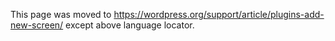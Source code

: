 {{Languages|
{{en|Plugins Add New Screen}}
{{ja|Plugins Add New SubPanel}}
{{pt-br|Sub-Painel Plugins-Adicionar Novo}}
{{zh-cn|插件 安装插件页面}}
}}
This page was moved to https://wordpress.org/support/article/plugins-add-new-screen/ except above language locator.
<!--

==Plugins &rarr; Add New==

The [[Plugins Add New Screen]] allows for the installation of new Plugins. Plugins extend and expand the functionality of WordPress. You may automatically install plugins from the [http://wordpress.org/plugins/ WordPress Plugins Directory] or upload a plugin in .zip format via this screen.

Back to [[Administration Screens]].

The top section of the screen has 4 links (Featured, Popular, Recommended and Favorites) and Search Plugins box. The Featured page is active by default when you click into the Plugins - Add New menu. 

[[Image:pluginadd.png||640px|Plugins Add New Screen]]

<meta name="google-site-verification" content="47ZTGXXf9gM-xsVgQzjulv1Eb1zhg-wHERsKO8V83z8" />

==Search Plugins==

If you know what you’re looking for, Search Plugins is your best bet. The Search function has options to search the [http://wordpress.org/plugins/ WordPress Plugins Directory] for a particular Keyword, Author, or Tag. Enter the word, or words, that can be used to search for the Plugin you would like to find. An example of a search keyword is '''backup'''. Hit the Enter key to initiate the Search. You will be presented with a table of Plugins under the Search Results link.

You can also search the directory by selecting popular tags at the bottom of Featured page. Tags in larger type mean more plugins have been labeled with that tag.

===Search Results===

Completing a search causes a new link to appear on the page called "Search Results" with Search type box allows for Keyword, Author, or Tag choices.
* '''Search type''' - Pull down the box to select one of three searches types. '''Keyword''' searches plugins names and descriptions for the specified keyword, '''Author''' searches for plugins created by the Author, or which the Author contributed to, and '''Tag''' searches for plugins tagged as such.

Once that is selected, re-enter the word, or words, if required in the search box and hit the Enter key.

The Search Results page consists of a table with the Plugin Name, Descriptions, Author, star rating from users, Last Updated, compatibility with your WordPress version, action button and link to More Details information. 
There are 3 types of actions:
* '''Install Now''' - When clicked, install the plugin immediately. Refer below [[#Install Now]] section.
* '''Update Now''' - When the plugin is already installed but not the latest version, it is labeled as Update Now. Since WordPress [[Version 4.2]], the update is conducted on the spot.
* '''Installed''' - When the latest plugin is already installed, it is labeled as Installed, and deactivated.

If there are many Plugins found with your search, there will be Page Numbers at the top of the Table that will allow you to navigate to those pages.  If you don't see the Plugin you wish to install, execute a new Search via the boxes at the top of the Table.

====Install Now====
If the Install Now is clicked for a Plugin in one of the search Tables, it will install the plugin and display messages similar to the following:

** ''Installing Plugin: WP-DB-Backup 2.2.3''
** ''Downloading plugin package from http://downloads.wordpress.org/plugin/wp-db-backup.2.2.3.zip''
** ''Unpacking the plugin package''
** ''Installing the plugin''
** ''Successfully installed the plugin WP-DB-Backup 2.2.3.''
** ''Activate Plugin | Return to Plugin Installer''

As part of a successful Plugin installation, two links are displayed:
* '''Activate Plugin''' - Click this link to activate the Plugin just installed.
* '''Return to Plugin Installer''' - Click this to be directed to the [[Plugins Add New Screen]].

If you get prompted for ftp login information you can bypass this by setting the file permissions properly. See [[Updating_WordPress#Automatic_Background_Updates|Updating WordPress]] for more details.

==Upload Plugins==

If you want to install a plugin that you’ve downloaded elsewhere, click the Upload link in the upper left. You will be prompted to upload the .zip package, and once uploaded, you can install the plugin.

* '''Browse''' - Click to browse your computer's local hard drive and the select the Plugin zip file name is placed in the text box. 
* '''Install Now''' - Click this button to install the Plugin from the zip file detailed in the text box. Refer above [[#Install Now]] section.

==Featured and Popular Plugins==

If you just want to get an idea of what’s available, you can browse Featured and Popular plugins by using the links in the upper left of the screen. They produce similar tables to conducting a search. These sections rotate regularly.

==Recommended Plugin==

In a Recommend page, suggested plugins based on the plugins you and other users have installed are listed.

==Favorites Plugin==

WordPress [[Version 3.5]] introduced the ability to display and easily install a user's favorite plugins from this [[Plugins Add New Screen]]. Click the Favorites link in the upper left of the screen. You can view the favorites of any wordpress.org user, by entering their username.

More information about plugin favorites:
* [http://make.wordpress.org/plugins/2012/05/19/plugin-directory-refreshed-what-it-means-for-developers/ Marking plugins as favorite on WordPress.org]
* [[Managing_Plugins#Plugin_Favorites|Managing Plugins - Plugin Favorites]]

{{Administration Screens Footer}}

[[Category:Administration Screens]]
[[Category:Getting Started]]
[[Category:UI Link]]
-->